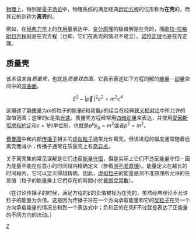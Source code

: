 {{Unreferenced |time=2008-02-12T11:20:47+00:00 }}
{{NoteTA|G1=物理學}}
[[物理|物理]]上，特别是[[量子场论|量子场论]]中，物理系统的满足经典[[运动方程|运动方程]]的位形称为'''在壳'''的，而其它的则称为'''离壳'''的。

例如，在[[经典力学|经典力学]]上的[[作用量|作用量]]表达中，[[变分原理|变分原理]]的极值解是在壳的，而[[欧拉-拉格朗日方程|欧拉-拉格朗日方程]]就是在壳方程（也即，它们在离壳的情况不成立）。[[诺特定理|诺特定理]]也是在壳定理。

==质量壳==

该术语来自''质量壳''，也就是''质量双曲面''，它表示表述如下方程的解的[[能量|能量]]－[[动量|动量]]空间中的[[双曲面|双曲面]]。

:<math>E^2 - |\vec{p} \,|^2 c^2 = m^2 c^4</math>

这描述了[[静质量|静质量]]为''m''的粒子的能量''E''和动量''p''的组合在经典[[狭义相对论|狭义相对论]]中所允许的取值范围；这里的''c''是指[[光速|光速]]。质量壳方程经常用[[四维动量|四维动量]]来表达，并使用[[愛因斯坦求和約定|愛因斯坦求和約定]]和''c'' = 1的单位制，也就是<math>p^\mu p_\mu =  m^2</math>或者<math>p^2 = m^2</math>。

[[费曼图|费曼图]]中和内部[[传播子|传播子]]相关的[[虚拟粒子|虚拟粒子]]通常允许离壳，但该进程的幅度通常随着远离壳而减小；传播子通常在质量壳上有[[奇异点|奇异点]]。

关于离壳集的常见误解是它们违反[[能量守恒|能量守恒]]，但是实际上它们不违反能量守恒－因为能量不能在任意小的时间段内精确定义（参看[[测不准原理|测不准原理]]）。能量定义在越长的时间段内，它可以定义得越精确。因此，[[虚拟粒子|虚拟粒子]]的能量是测不准原理所允许的任意值（粒子的能量乘上它們存在的時間小於[[普朗克常數|普朗克常數]]）。

（在讨论传播子的时候，满足方程的''E''的负值被视为在壳的，虽然经典理论不允许粒子的能量为负值。这是因为传播子将在一个方向承载能量和它的[[反粒子|反粒子]]在另一个方向承载能量的情况总和到一个表达式中；负和正的在壳''E''不过就是表达了正能量的不同方向的流动。）

{{Physics-stub}}

[[Category:量子场论|Z]]